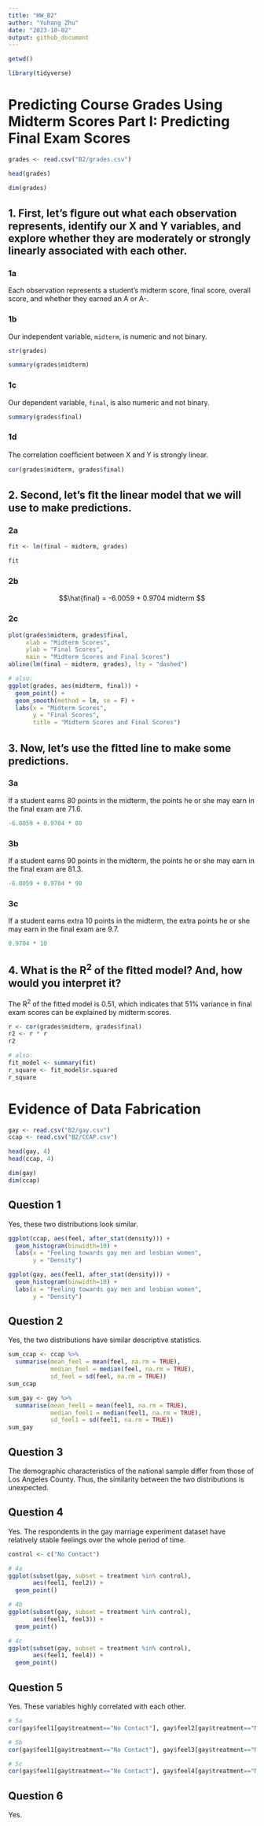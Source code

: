 ```yaml
---
title: "HW_B2"
author: "Yuhang Zhu"
date: "2023-10-02"
output: github_document
---
```


```r
getwd()

library(tidyverse)
```

# Predicting Course Grades Using Midterm Scores Part I: Predicting Final Exam Scores

```r
grades <- read.csv("B2/grades.csv")

head(grades)

dim(grades)
```

## 1. First, let’s ﬁgure out what each observation represents, identify our X and Y variables, and explore whether they are moderately or strongly linearly associated with each other.

### 1a

Each observation represents a student's midterm score, final score, overall score, and whether they earned an A or A-.

### 1b

Our independent variable, `midterm`, is numeric and not binary.

```r
str(grades)

summary(grades$midterm)
```

### 1c

Our dependent variable, `final`, is also numeric and not binary.

```r
summary(grades$final)
```

### 1d

The correlation coeﬃcient between X and Y is strongly linear.

```r
cor(grades$midterm, grades$final)
```

## 2. Second, let’s ﬁt the linear model that we will use to make predictions.

### 2a

```r
fit <- lm(final ~ midterm, grades)

fit
```
### 2b

$$\hat{final} = -6.0059 + 0.9704 midterm $$ 

### 2c

```r
plot(grades$midterm, grades$final,
     xlab = "Midterm Scores",
     ylab = "Final Scores",
     main = "Midterm Scores and Final Scores")
abline(lm(final ~ midterm, grades), lty = "dashed")

# also:
ggplot(grades, aes(midterm, final)) +
  geom_point() +
  geom_smooth(method = lm, se = F) +
  labs(x = "Midterm Scores", 
       y = "Final Scores",
       title = "Midterm Scores and Final Scores")
```

## 3. Now, let’s use the ﬁtted line to make some predictions.

### 3a

If a student earns 80 points in the midterm, the points he or she may earn in the final exam are 71.6.

```r
-6.0059 + 0.9704 * 80
```

### 3b

If a student earns 90 points in the midterm, the points he or she may earn in the final exam are 81.3.

```r
-6.0059 + 0.9704 * 90
```

### 3c

If a student earns extra 10 points in the midterm, the extra points he or she may earn in the final exam are 9.7.

```r
0.9704 * 10
```

## 4. What is the R^2^ of the ﬁtted model? And, how would you interpret it?

The R^2^ of the fitted model is 0.51, which indicates that 51% variance in final exam scores can be explained by midterm scores.

```r
r <- cor(grades$midterm, grades$final)
r2 <- r * r
r2

# also:
fit_model <- summary(fit)
r_square <- fit_model$r.squared
r_square
```

# Evidence of Data Fabrication

```r
gay <- read.csv("B2/gay.csv")
ccap <- read.csv("B2/CCAP.csv")

head(gay, 4)
head(ccap, 4)

dim(gay)
dim(ccap)
```

## Question 1

Yes, these two distributions look similar. 

```r
ggplot(ccap, aes(feel, after_stat(density))) +
  geom_histogram(binwidth=10) +
  labs(x = "Feeling towards gay men and lesbian women",
       y = "Density")

ggplot(gay, aes(feel1, after_stat(density))) +
  geom_histogram(binwidth=10) +
  labs(x = "Feeling towards gay men and lesbian women",
       y = "Density")
```

## Question 2

Yes, the two distributions have similar descriptive statistics.

```r
sum_ccap <- ccap %>% 
  summarise(mean_feel = mean(feel, na.rm = TRUE),
            median_feel = median(feel, na.rm = TRUE),
            sd_feel = sd(feel, na.rm = TRUE))
sum_ccap

sum_gay <- gay %>% 
  summarise(mean_feel1 = mean(feel1, na.rm = TRUE),
            median_feel1 = median(feel1, na.rm = TRUE),
            sd_feel1 = sd(feel1, na.rm = TRUE))
sum_gay
```

## Question 3

The demographic characteristics of the national sample differ from those of Los Angeles County. Thus, the similarity between the two distributions is unexpected.

## Question 4

Yes. The respondents in the gay marriage experiment dataset have relatively stable feelings over the whole period of time.

```r
control <- c("No Contact")

# 4a
ggplot(subset(gay, subset = treatment %in% control),
       aes(feel1, feel2)) +
  geom_point()

# 4b
ggplot(subset(gay, subset = treatment %in% control),
       aes(feel1, feel3)) +
  geom_point()

# 4c
ggplot(subset(gay, subset = treatment %in% control),
       aes(feel1, feel4)) +
  geom_point()
```

## Question 5

Yes. These variables highly correlated with each other.

```r
# 5a
cor(gay$feel1[gay$treatment=="No Contact"], gay$feel2[gay$treatment=="No Contact"], use = "complete.obs")

# 5b
cor(gay$feel1[gay$treatment=="No Contact"], gay$feel3[gay$treatment=="No Contact"], use = "complete.obs")

# 5c
cor(gay$feel1[gay$treatment=="No Contact"], gay$feel4[gay$treatment=="No Contact"], use = "complete.obs")
```

## Question 6

Yes.



